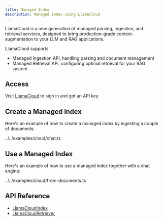 ```yaml
---
title: Managed Index
description: Managed index using LlamaCloud
---
```


LlamaCloud is a new generation of managed parsing, ingestion, and retrieval services, designed to bring production-grade context-augmentation to your LLM and RAG applications.

LlamaCloud supports

- Managed Ingestion API, handling parsing and document management
- Managed Retrieval API, configuring optimal retrieval for your RAG system

## Access

Visit [LlamaCloud](https://cloud.llamaindex.ai) to sign in and get an API key.

## Create a Managed Index

Here's an example of how to create a managed index by ingesting a couple of documents:

<include cwd>../../examples/cloud/chat.ts</include>

## Use a Managed Index

Here's an example of how to use a managed index together with a chat engine:

<include cwd>../../examples/cloud/from-documents.ts</include>

## API Reference

- [LlamaCloudIndex](/docs/api/classes/LlamaCloudIndex)
- [LlamaCloudRetriever](/docs/api/classes/LlamaCloudRetriever)
